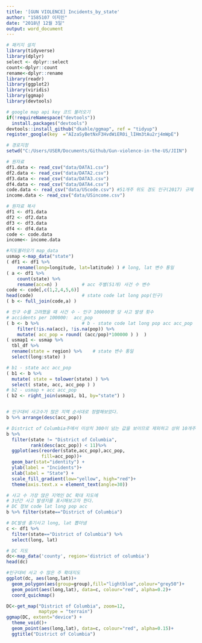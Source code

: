 ```yaml
---
title: '[GUN VIOLENCE] Incidents_by_state'
author: "1585107 이지인"
date: "2018년 12월 3일"
output: word_document
---
```


```r
# 패키지 설치
library(tidyverse)
library(dplyr)
select <- dplyr::select
count<-dplyr::count
rename<-dplyr::rename
library(readr)
library(ggplot2)
library(viridis)
library(ggmap)
library(devtools)

# google map api key 코드 불러오기
if(!requireNamespace("devtools")) 
  install.packages("devtools") 
devtools::install_github("dkahle/ggmap", ref = "tidyup")
register_google(key  ="AIzaSyBetNxF3HvdWiER0i_lIHm3tAu2rj4mWpE")

# 경로지정
setwd("C:/Users/USER/Documents/Github/Gun-violence-in-the-US/JIIN")

# 원자료
df1.data <- read_csv("data/DATA1.csv") 
df2.data <- read_csv("data/DATA2.csv")
df3.data <- read_csv("data/DATA3.csv")
df4.data <- read_csv("data/DATA4.csv")
code.data <- read_csv("data/UScode.csv") #51개주 위도 경도 인구(2017) 규제
income.data <- read_csv("data/USincome.csv")

# 원자료 복사 
df1 <- df1.data
df2 <- df2.data
df3 <- df3.data
df4 <- df4.data
code <- code.data
income<- income.data

#지도불러오기 map_data
usmap <-map_data("state") 
( df1 <- df1 %>%
    rename(long=longitude, lat=latitude) ) # long, lat 변수 통일
( a <- df1 %>% 
    count(state) %>% 
    rename(acc=n) )         # acc 주별(51개) 사건 수 변수 
code <- code[,c(1,2,4,5,6)]
head(code)                  # state code lat long pop(인구)
( b <- full_join(code,a) )  

# 인구 수를 고려했을 때 사건 수 - 인구 100000명 당 사고 발생 횟수
# accidents per 100000:  acc_pop  
( b <- b %>%                # b - state code lat long pop acc acc_pop
    filter(!is.na(acc), !is.na(pop)) %>%
    mutate( acc_pop = round( (acc/pop)*100000 ) )  )    
( usmap1 <- usmap %>%
  tbl_df %>%
  rename(state = region) %>%    # state 변수 통일 
  select(long:state) )

# b1 - state acc acc_pop
( b1 <- b %>%
  mutate( state = tolower(state) ) %>%
  select( state, acc, acc_pop ) )             
# b2 - usmap + acc acc_pop 
( b2 <- right_join(usmap1, b1, by="state") )  

```

```r
```

```r
# 인구대비 사고수가 많은 지역 순서대로 정렬해보았다.
b %>% arrange(desc(acc_pop)) 

# District of Columbia주에서 이상치 300이 넘는 값을 보이므로 제외하고 상위 10개주를 차트로 나타내보자.
b %>%
  filter(state != "District of Columbia",
         rank(desc(acc_pop)) < 11)%>%
  ggplot(aes(reorder(state,acc_pop),acc_pop,
             fill=acc_pop))+
  geom_bar(stat="identity") + 
  ylab(label = "Incidents")+
  xlab(label = "State") +
  scale_fill_gradient(low="yellow", high="red")+
  theme(axis.text.x = element_text(angle=30))

# 사고 수 가장 많은 지역인 DC 확대 지도에 
# 3년간 사고 발생지를 표시해보고자 한다.
# DC 정보 code lat long pop acc
b %>% filter(state=="District of Columbia") 

# DC발생 총기사고 long, lat 뽑아냄
c <- df1 %>% 
  filter(state=="District of Columbia") %>%
  select(long, lat) 

# DC 지도
dc<-map_data('county', region='district of columbia')
head(dc)

#인구대비 사고 수 많은 주 확대지도
ggplot(dc, aes(long,lat))+
  geom_polygon(aes(group=group),fill="lightblue",colour="grey50")+
  geom_point(aes(long,lat), data=c, colour="red", alpha=0.2)+
  coord_quickmap()

DC<-get_map("District of Columbia", zoom=12,
            maptype = "terrain")
ggmap(DC, extent="device") + 
  theme_void()+
  geom_point(aes(long,lat), data=c, colour="red", alpha=0.15)+
  ggtitle("District of Columbia") 

```
